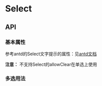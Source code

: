 
<Meta title="设计文档/Select 选择器"  />

# Select

## API

### 基本属性

参考antd的Select文字提示的属性：见[antd文档](https://ant.design/components/select-cn/#API)

**注意：** 不支持Select的allowClear在单选上使用

<Preview>
  <Story name="Demo" story={stories.Demo} />
</Preview>

<Preview>
  <Story name="Size" story={stories.Size} />
</Preview>

### 多选用法

<Preview>
  <Story name="MultipleDemo" story={stories.MultipleDemo} />
</Preview>
